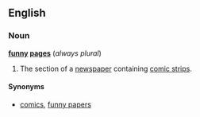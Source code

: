 ==English==
{{wikipedia|dab=funnies}}
===Noun===
'''[[funny]] [[pages]]''' (''always plural'')
# The section of a [[newspaper]] containing [[comic strip]]s.

====Synonyms====
* {{italbrac-colon|comic strip section of a newspaper}} [[comics]], [[funny papers]]
